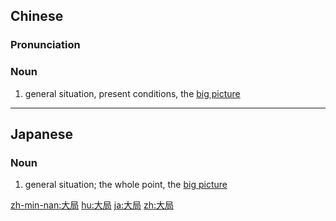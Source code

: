 ==Chinese==
{{zh-forms}}

===Pronunciation===
{{zh-pron
|m=dàjú
|c=daai6 guk6
|mn=tāi-kio̍k
|cat=n
}}

===Noun===
{{zh-noun}}

# general situation, present conditions, the [[big picture]] {{gloss|totality of a situation}}

----

==Japanese==
{{ja-kanjitab|たい|きょく|yomi=on}}

===Noun===
{{ja-noun|たいきょく}}

# general situation; the whole point, the [[big picture]] {{gloss|totality of a situation}}

[[zh-min-nan:大局]]
[[hu:大局]]
[[ja:大局]]
[[zh:大局]]